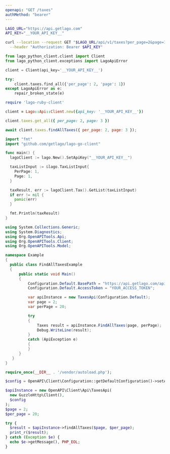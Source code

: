 ```yaml
---
openapi: "GET /taxes"
authMethod: "bearer"
---
```


<RequestExample>

```bash cURL
LAGO_URL="https://api.getlago.com"
API_KEY="__YOUR_API_KEY__"

curl --location --request GET "$LAGO_URL/api/v1/taxes?per_page=2&page=1" \
  --header "Authorization: Bearer $API_KEY"
```

```python Python
from lago_python_client.client import Client
from lago_python_client.exceptions import LagoApiError

client = Client(api_key='__YOUR_API_KEY__')

try:
    client.taxes.find_all({'per_page': 2, 'page': 1})
except LagoApiError as e:
    repair_broken_state(e)
```

```ruby Ruby
require 'lago-ruby-client'

client = Lago::Api::Client.new({api_key: '__YOUR_API_KEY__'})

client.taxes.get_all({ per_page: 2, page: 3 })
```

```js Javascript
await client.taxes.findAllTaxes({ per_page: 2, page: 3 });
```

```go Go
import "fmt"
import "github.com/getlago/lago-go-client"

func main() {
  lagoClient := lago.New().SetApiKey("__YOUR_API_KEY__")

  taxListInput := &lago.TaxListInput{
    PerPage: 1,
    Page: 1,
  }

  taxResult, err := lagoClient.Tax().GetList(taxListInput)
  if err != nil {
    panic(err)
  }

  fmt.Println(taxResult)
}
```

```csharp C#
using System.Collections.Generic;
using System.Diagnostics;
using Org.OpenAPITools.Api;
using Org.OpenAPITools.Client;
using Org.OpenAPITools.Model;

namespace Example
{
  public class FindAllTaxesExample
  {
      public static void Main()
      {
          Configuration.Default.BasePath = "https://api.getlago.com/api/v1";
          Configuration.Default.AccessToken = "YOUR_ACCESS_TOKEN";

          var apiInstance = new TaxesApi(Configuration.Default);
          var page = 2;
          var perPage = 20;

          try
          {
              Taxes result = apiInstance.FindAllTaxes(page, perPage);
              Debug.WriteLine(result);
          }
          catch (ApiException e)
          {
          }
      }
   }
}
```

```php PHP
require_once(__DIR__ . '/vendor/autoload.php');

$config = OpenAPI\Client\Configuration::getDefaultConfiguration()->setAccessToken('YOUR_ACCESS_TOKEN');

$apiInstance = new OpenAPI\Client\Api\TaxesApi(
  new GuzzleHttp\Client(),
  $config
);
$page = 2;
$per_page = 20;

try {
  $result = $apiInstance->findAllTaxes($page, $per_page);
  print_r($result);
} catch (Exception $e) {
  echo $e->getMessage(), PHP_EOL;
}
```

</RequestExample>
